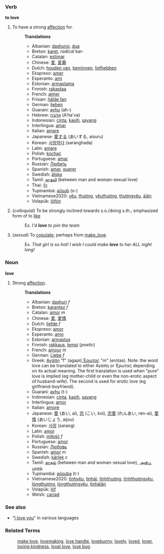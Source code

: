 ===Verb===
'''to love'''
#To have a strong [[affection]] for.
#:'''Translations'''
#:*Albanian: [[dashuroj]], [[dua]]
#:*Breton: [[karet]], ''radical'' kar-
#:*Catalan: [[estimar]]
#:*Chinese: [[爱]], [[爱慕]]
#:*Dutch: [[houden van]], [[beminnen]], [[liefhebben]]
#:*Ekspreso: [[amer]]
#:*Esperanto: [[ami]]
#:*Estonian: [[armastama]]
#:*Finnish: [[rakastaa]]
#:*French: [[aimer]]
#:*Frisian: [[hâlde fan]]
#:*German: [[lieben]]
#:*Guarani: [[ayhu]] (ah-)
#:*Hebrew: [[אהבה]] (A'ha'va)
#:*Indonesian: [[cinta]], [[kasih]], [[sayang]]
#:*Interlingua: [[amar]]
#:*Italian: [[amare]]
#:*Japanese: [[愛する]] (あいする, aisuru)
#:*Korean: [[사랑하다]] (saranghada)
#:*Latin: [[amare]]
#:*Polish: [[kochać]]
#:*Portuguese: [[amar]]
#:*Russian: [[Любить]]
#:*Spanish: [[amar]], [[querer]]
#:*Swedish: [[älska]]
#:*Tamil: [[காதலி]] (between man and woman-sexual love)
#:*Thai: [[รัก]]
#:*Tupinambá: [[aûsub]] (s-)
#:*Vietnamese2020: [[yêu]], [[thương]], [[yêuthương]], [[thươngyêu]], [[áiân]]
#:*Volapük: [[löfön]]
# (''colloquial'') To be strongly inclined towards s.o./doing s.th.; emphasized form of to [[like]]
#:Ex. ''I'd '''love''' to join the team''
# (''sexual'') To [[copulate]], perhaps from [[make_love]].
#:Ex. ''That girl is so hot!  I wish I could make '''love''' to her ALL night long!''

===Noun===
'''love'''
#Strong [[affection]].
#:'''Translations'''
#:*Albanian: [[dashuri]] ''f''
#:*Breton: [[karantez]] ''f''
#:*Catalan: [[amor]] ''m''
#:*Chinese: [[爱]], [[爱情]]
#:*Dutch: [[liefde]] ''f''
#:*Ekspreso: [[amor]]
#:*Esperanto: [[amo]]
#:*Estonian: [[armastus]]
#:*Finnish: [[rakkaus]], [[lempi]] (''poetic'')
#:*French: [[amour]] ''m''
#:*German: [[Liebe]] ''f''
#:*Greek: [[Αγάπη]] "f" (agapi),[[ Έρωτας]] "m" (erotas). Note: the word love can be translated to either Αγάπη or Έρωτας depending on its actual meaning. The first translation is used when "pure" love is implied (eg mother-child or even the non-erotic aspect of husband-wife). The second is used for erotic love (eg girlfriend-boyfriend).
#:*Guarani: [[ayhu]] (t-)
#:*Indonesian: [[cinta]], [[kasih]], [[sayang]]
#:*Interlingua: [[amor]]
#:*Italian: [[amore]]
#:*Japanese: [[愛]] (あい, ai), [[恋]] (こい, koi), [[恋愛]] (れんあい, ren-ai), [[愛情]] (あいじょう, aijou)
#:*Korean: [[사랑]] (sarang)
#:*Latin: [[amor]]
#:*Polish: [[miłość]] ''f''
#:*Portuguese: [[amor]]
#:*Russian: [[Любовь]]
#:*Spanish: [[amor]] ''m''
#:*Swedish: [[kärlek]] ''c''
#:*Tamil: [[காதல்]] (between man and woman-sexual love), [[அன்பு]], [[பாசம்]]
#:*Tupinambá: [[aûsuba]] (t-)
#:*Vietnamese2020: [[tìnhyêu]], [[tìnhái]], [[tìnhthương]], [[tìnhthươngyêu]], [[lòngthương]], [[lòngthươngyêu]], [[tìnháiân]]
#:*Volapük: [[löf]]
#:*Welsh: [[cariad]]

=== See also ===
* "[[I love you]]" in various languages

===Related Terms===
:[[make love]], [[lovemaking]], [[love handle]], [[lovebunny]], [[lovely]], [[loved]], [[lover]], [[loving kindness]], [[loyal love]], [[love bug]].